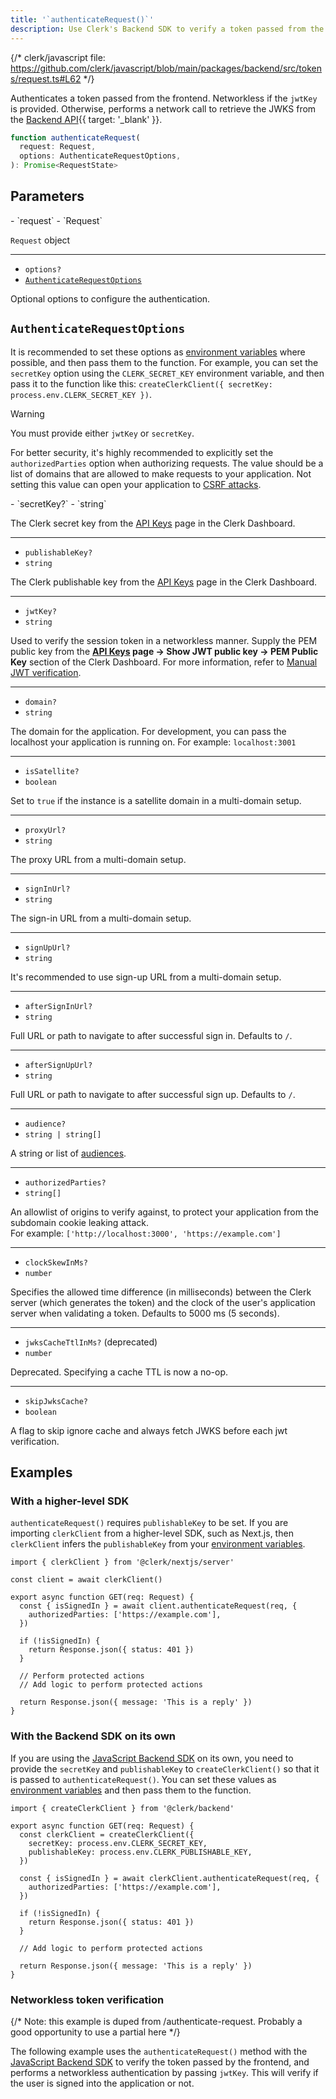 ```yaml
---
title: '`authenticateRequest()`'
description: Use Clerk's Backend SDK to verify a token passed from the frontend.
---
```


{/* clerk/javascript file: https://github.com/clerk/javascript/blob/main/packages/backend/src/tokens/request.ts#L62 */}

Authenticates a token passed from the frontend. Networkless if the `jwtKey` is provided. Otherwise, performs a network call to retrieve the JWKS from the [Backend API](/docs/reference/backend-api/tag/JWKS#operation/GetJWKS){{ target: '_blank' }}.

```ts
function authenticateRequest(
  request: Request,
  options: AuthenticateRequestOptions,
): Promise<RequestState>
```

## Parameters

<Properties>
  - `request`
  - `Request`

  `Request` object

  ---

  - `options?`
  - [`AuthenticateRequestOptions`](#authenticate-request-options)

  Optional options to configure the authentication.
</Properties>

## `AuthenticateRequestOptions`

It is recommended to set these options as [environment variables](/docs/deployments/clerk-environment-variables#api-and-sdk-configuration) where possible, and then pass them to the function. For example, you can set the `secretKey` option using the `CLERK_SECRET_KEY` environment variable, and then pass it to the function like this: `createClerkClient({ secretKey: process.env.CLERK_SECRET_KEY })`.

> [!WARNING]
> You must provide either `jwtKey` or `secretKey`.
>
> For better security, it's highly recommended to explicitly set the `authorizedParties` option when authorizing requests. The value should be a list of domains that are allowed to make requests to your application. Not setting this value can open your application to [CSRF attacks](https://owasp.org/www-community/attacks/csrf).

<Properties>
  - `secretKey?`
  - `string`

  The Clerk secret key from the [API Keys](https://dashboard.clerk.com/last-active?path=api-keys) page in the Clerk Dashboard.

  ---

  - `publishableKey?`
  - `string`

  The Clerk publishable key from the [API Keys](https://dashboard.clerk.com/last-active?path=api-keys) page in the Clerk Dashboard.

  ---

  - `jwtKey?`
  - `string`

  Used to verify the session token in a networkless manner. Supply the PEM public key from the **[API Keys](https://dashboard.clerk.com/last-active?path=api-keys) page -> Show JWT public key -> PEM Public Key** section of the Clerk Dashboard. For more information, refer to [Manual JWT verification](/docs/backend-requests/handling/manual-jwt).

  ---

  - `domain?`
  - `string`

  The domain for the application. For development, you can pass the localhost your application is running on. For example: `localhost:3001`

  ---

  - `isSatellite?`
  - `boolean`

  Set to `true` if the instance is a satellite domain in a multi-domain setup.

  ---

  - `proxyUrl?`
  - `string`

  The proxy URL from a multi-domain setup.

  ---

  - `signInUrl?`
  - `string`

  The sign-in URL from a multi-domain setup.

  ---

  - `signUpUrl?`
  - `string`

  It's recommended to use sign-up URL from a multi-domain setup.

  ---

  - `afterSignInUrl?`
  - `string`

  Full URL or path to navigate to after successful sign in. Defaults to `/`.

  ---

  - `afterSignUpUrl?`
  - `string`

  Full URL or path to navigate to after successful sign up. Defaults to `/`.

  ---

  - `audience?`
  - `string | string[]`

  A string or list of [audiences](https://datatracker.ietf.org/doc/html/rfc7519#section-4.1.3).

  ---

  - `authorizedParties?`
  - `string[]`

  An allowlist of origins to verify against, to protect your application from the subdomain cookie leaking attack.<br />For example: `['http://localhost:3000', 'https://example.com']`

  ---

  - `clockSkewInMs?`
  - `number`

  Specifies the allowed time difference (in milliseconds) between the Clerk server (which generates the token) and the clock of the user's application server when validating a token. Defaults to 5000 ms (5 seconds).

  ---

  - `jwksCacheTtlInMs?` (deprecated)
  - `number`

  Deprecated. Specifying a cache TTL is now a no-op.

  ---

  - `skipJwksCache?`
  - `boolean`

  A flag to skip ignore cache and always fetch JWKS before each jwt verification.
</Properties>

## Examples

### With a higher-level SDK

`authenticateRequest()` requires `publishableKey` to be set. If you are importing `clerkClient` from a higher-level SDK, such as Next.js, then `clerkClient` infers the `publishableKey` from your [environment variables](/docs/deployments/clerk-environment-variables#clerk-publishable-and-secret-keys).

```tsx
import { clerkClient } from '@clerk/nextjs/server'

const client = await clerkClient()

export async function GET(req: Request) {
  const { isSignedIn } = await client.authenticateRequest(req, {
    authorizedParties: ['https://example.com'],
  })

  if (!isSignedIn) {
    return Response.json({ status: 401 })
  }

  // Perform protected actions
  // Add logic to perform protected actions

  return Response.json({ message: 'This is a reply' })
}
```

### With the Backend SDK on its own

If you are using the [JavaScript Backend SDK](/docs/references/backend/overview) on its own, you need to provide the `secretKey` and `publishableKey` to `createClerkClient()` so that it is passed to `authenticateRequest()`. You can set these values as [environment variables](/docs/deployments/clerk-environment-variables#clerk-publishable-and-secret-keys) and then pass them to the function.

```tsx
import { createClerkClient } from '@clerk/backend'

export async function GET(req: Request) {
  const clerkClient = createClerkClient({
    secretKey: process.env.CLERK_SECRET_KEY,
    publishableKey: process.env.CLERK_PUBLISHABLE_KEY,
  })

  const { isSignedIn } = await clerkClient.authenticateRequest(req, {
    authorizedParties: ['https://example.com'],
  })

  if (!isSignedIn) {
    return Response.json({ status: 401 })
  }

  // Add logic to perform protected actions

  return Response.json({ message: 'This is a reply' })
}
```

### Networkless token verification

{/* Note: this example is duped from /authenticate-request. Probably a good opportunity to use a partial here */}

The following example uses the `authenticateRequest()` method with the [JavaScript Backend SDK](/docs/references/backend/overview) to verify the token passed by the frontend, and performs a networkless authentication by passing `jwtKey`. This will verify if the user is signed into the application or not.

<Include src="_partials/authenticate-req" />
